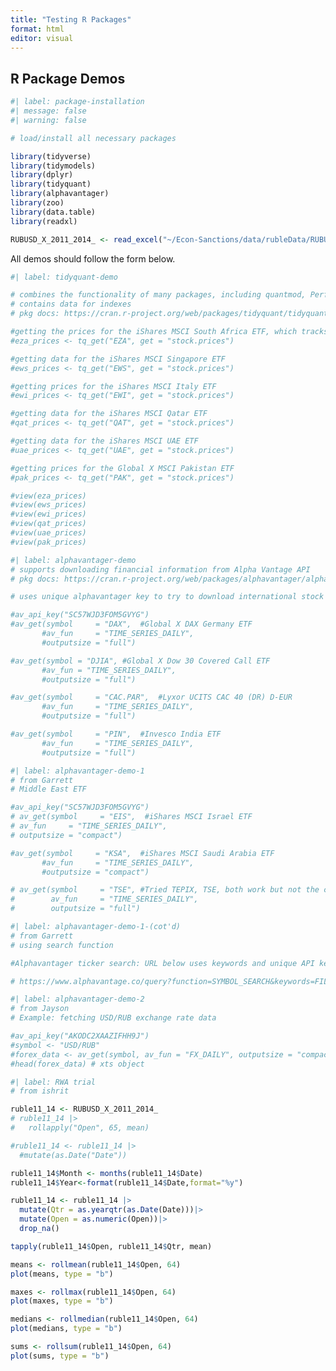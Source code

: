 ```yaml
---
title: "Testing R Packages"
format: html
editor: visual
---
```


## R Package Demos

```r
#| label: package-installation
#| message: false 
#| warning: false

# load/install all necessary packages

library(tidyverse) 
library(tidymodels)
library(dplyr)
library(tidyquant)
library(alphavantager)
library(zoo)
library(data.table)
library(readxl)

RUBUSD_X_2011_2014_ <- read_excel("~/Econ-Sanctions/data/rubleData/RUBUSD=X (2011-2014).xlsx")
```

All demos should follow the form below.

```r
#| label: tidyquant-demo

# combines the functionality of many packages, including quantmod, PerformanceAnalytics, zoo, xts, and TTR
# contains data for indexes 
# pkg docs: https://cran.r-project.org/web/packages/tidyquant/tidyquant.pdf

#getting the prices for the iShares MSCI South Africa ETF, which tracks the MSCI South Africa 25/50 Index
#eza_prices <- tq_get("EZA", get = "stock.prices")

#getting data for the iShares MSCI Singapore ETF
#ews_prices <- tq_get("EWS", get = "stock.prices")

#getting prices for the iShares MSCI Italy ETF
#ewi_prices <- tq_get("EWI", get = "stock.prices")

#getting data for the iShares MSCI Qatar ETF
#qat_prices <- tq_get("QAT", get = "stock.prices")

#getting data for the iShares MSCI UAE ETF
#uae_prices <- tq_get("UAE", get = "stock.prices")

#getting prices for the Global X MSCI Pakistan ETF
#pak_prices <- tq_get("PAK", get = "stock.prices")

#view(eza_prices)
#view(ews_prices) 
#view(ewi_prices)
#view(qat_prices)
#view(uae_prices)
#view(pak_prices)
```

```r
#| label: alphavantager-demo
# supports downloading financial information from Alpha Vantage API
# pkg docs: https://cran.r-project.org/web/packages/alphavantager/alphavantager.pdf 

# uses unique alphavantager key to try to download international stock ETFs

#av_api_key("SC57WJD3FOM5GVYG")
#av_get(symbol     = "DAX",  #Global X DAX Germany ETF
       #av_fun     = "TIME_SERIES_DAILY",
       #outputsize = "full")

#av_get(symbol = "DJIA", #Global X Dow 30 Covered Call ETF
       #av_fun = "TIME_SERIES_DAILY",
       #outputsize = "full")

#av_get(symbol     = "CAC.PAR",  #Lyxor UCITS CAC 40 (DR) D-EUR
       #av_fun     = "TIME_SERIES_DAILY",
       #outputsize = "full")

#av_get(symbol     = "PIN",  #Invesco India ETF
       #av_fun     = "TIME_SERIES_DAILY",
       #outputsize = "full")
```

```r
#| label: alphavantager-demo-1
# from Garrett
# Middle East ETF 

#av_api_key("SC57WJD3FOM5GVYG")
# av_get(symbol     = "EIS",  #iShares MSCI Israel ETF
# av_fun     = "TIME_SERIES_DAILY",
# outputsize = "compact")

#av_get(symbol     = "KSA",  #iShares MSCI Saudi Arabia ETF
       #av_fun     = "TIME_SERIES_DAILY",
       #outputsize = "compact")

# av_get(symbol     = "TSE", #Tried TEPIX, TSE, both work but not the correct index
#        av_fun     = "TIME_SERIES_DAILY",
#        outputsize = "full")
```

```r
#| label: alphavantager-demo-1-(cot'd)
# from Garrett
# using search function

#Alphavantager ticker search: URL below uses keywords and unique API key to list ETF, mutual fund, and equity symbols to use in alphavantager package. Conclusion after using search function: international stock index data not available in package.  

# https://www.alphavantage.co/query?function=SYMBOL_SEARCH&keywords=FILLHERE&apikey=FILLHERE 
```

```r
#| label: alphavantager-demo-2
# from Jayson
# Example: fetching USD/RUB exchange rate data

#av_api_key("AKODC2XAAZIFHH9J")
#symbol <- "USD/RUB"
#forex_data <- av_get(symbol, av_fun = "FX_DAILY", outputsize = "compact")
#head(forex_data) # xts object
```

```r
#| label: RWA trial
# from ishrit

ruble11_14 <- RUBUSD_X_2011_2014_
# ruble11_14 |>
#   rollapply("Open", 65, mean)

#ruble11_14 <- ruble11_14 |>
  #mutate(as.Date("Date")) 

ruble11_14$Month <- months(ruble11_14$Date) 
ruble11_14$Year<-format(ruble11_14$Date,format="%y")

ruble11_14 <- ruble11_14 |>
  mutate(Qtr = as.yearqtr(as.Date(Date)))|>
  mutate(Open = as.numeric(Open))|>
  drop_na()

tapply(ruble11_14$Open, ruble11_14$Qtr, mean)

means <- rollmean(ruble11_14$Open, 64)
plot(means, type = "b")

maxes <- rollmax(ruble11_14$Open, 64)
plot(maxes, type = "b")

medians <- rollmedian(ruble11_14$Open, 64)
plot(medians, type = "b")

sums <- rollsum(ruble11_14$Open, 64)
plot(sums, type = "b")
```
